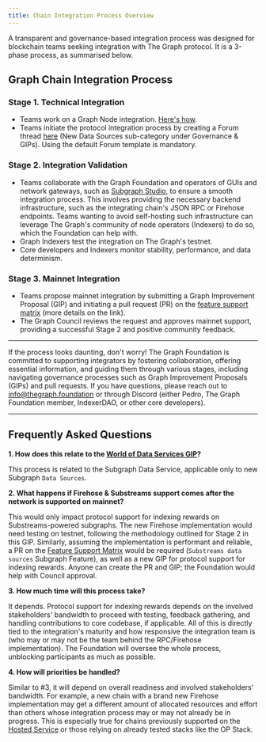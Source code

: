 ```yaml
---
title: Chain Integration Process Overview
---
```


A transparent and governance-based integration process was designed for blockchain teams seeking integration with The Graph protocol. It is a 3-phase process, as summarised below.

## Graph Chain Integration Process 

### Stage 1. Technical Integration

- Teams work on a Graph Node integration. [Here's how](https://thegraph.com/docs/en/new-chain-integration/).
- Teams initiate the protocol integration process by creating a Forum thread [here](https://forum.thegraph.com/c/governance-gips/new-chain-support/71) (New Data Sources sub-category under Governance & GIPs). Using the default Forum template is mandatory.

### Stage 2. Integration Validation

- Teams collaborate with the Graph Foundation and operators of GUIs and network gateways, such as [Subgraph Studio](https://thegraph.com/studio/), to ensure a smooth integration process. This involves providing the necessary backend infrastructure, such as the integrating chain's JSON RPC or Firehose endpoints. Teams wanting to avoid self-hosting such infrastructure can leverage The Graph's community of node operators (Indexers) to do so, which the Foundation can help with.
- Graph Indexers test the integration on The Graph's testnet.
- Core developers and Indexers monitor stability, performance, and data determinism.

### Stage 3. Mainnet Integration

- Teams propose mainnet integration by submitting a Graph Improvement Proposal (GIP) and initiating a pull request (PR) on the [feature support matrix](https://github.com/graphprotocol/indexer/blob/main/docs/feature-support-matrix.md) (more details on the link).
- The Graph Council reviews the request and approves mainnet support, providing a successful Stage 2 and positive community feedback.

---

If the process looks daunting, don't worry! The Graph Foundation is committed to supporting integrators by fostering collaboration, offering essential information, and guiding them through various stages, including navigating governance processes such as Graph Improvement Proposals (GIPs) and pull requests. If you have questions, please reach out to [info@thegraph.foundation](mailto:info@thegraph.foundation) or through Discord (either Pedro, The Graph Foundation member, IndexerDAO, or other core developers).

--- 

## Frequently Asked Questions 
**1. How does this relate to the [World of Data Services GIP](https://forum.thegraph.com/t/gip-0042-a-world-of-data-services/3761)?**

This process is related to the Subgraph Data Service, applicable only to new Subgraph `Data Sources`. 

**2. What happens if Firehose & Substreams support comes after the network is supported on mainnet?**

This would only impact protocol support for indexing rewards on Substreams-powered subgraphs. The new Firehose implementation would need testing on testnet, following the methodology outlined for Stage 2 in this GIP. Similarly, assuming the implementation is performant and reliable, a PR on the [Feature Support Matrix](https://github.com/graphprotocol/indexer/blob/main/docs/feature-support-matrix.md) would be required (`Substreams data sources` Subgraph Feature), as well as a new GIP for protocol support for indexing rewards. Anyone can create the PR and GIP; the Foundation would help with Council approval.

**3. How much time will this process take?** 

It depends. Protocol support for indexing rewards depends on the involved stakeholders' bandwidth to proceed with testing, feedback gathering, and handling contributions to core codebase, if applicable. All of this is directly tied to the integration's maturity and how responsive the integration team is (who may or may not be the team behind the RPC/Firehose implementation). The Foundation will oversee the whole process, unblocking participants as much as possible.
 
 **4. How will priorities be handled?** 

Similar to #3, it will depend on overall readiness and involved stakeholders' bandwidth. For example, a new chain with a brand new Firehose implementation may get a different amount of allocated resources and effort than others whose integration process may or may not already be in progress. This is especially true for chains previously supported on the [Hosted Service](https://thegraph.com/hosted-service) or those relying on already tested stacks like the OP Stack.
